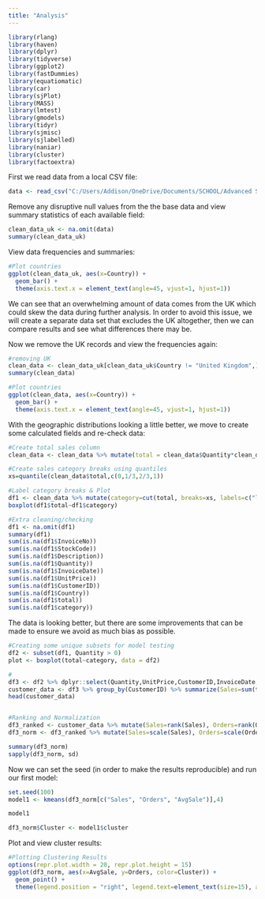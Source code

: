 ```yaml
---
title: "Analysis"
---
```


```r
library(rlang)
library(haven)
library(dplyr)
library(tidyverse)
library(ggplot2)
library(fastDummies)
library(equatiomatic)
library(car)
library(sjPlot)
library(MASS)
library(lmtest)
library(gmodels)
library(tidyr)
library(sjmisc)
library(sjlabelled)
library(naniar)
library(cluster)
library(factoextra)
```

First we read data from a local CSV file:

```r
data <- read_csv("C:/Users/Addison/OneDrive/Documents/SCHOOL/Advanced Statistical Modeling/data.csv")
```

Remove any disruptive null values from the the base data and view summary statistics of each available field:

```r
clean_data_uk <- na.omit(data)
summary(clean_data_uk)
```

View data frequencies and summaries:

```r
#Plot countries
ggplot(clean_data_uk, aes(x=Country)) +
  geom_bar() +
  theme(axis.text.x = element_text(angle=45, vjust=1, hjust=1))
```

We can see that an overwhelming amount of data comes from the UK which could skew the data during further analysis. In order to avoid this issue, we will create a separate data set that excludes the UK altogether, then we can compare results and see what differences there may be.

Now we remove the UK records and view the frequencies again:

```r
#removing UK
clean_data <- clean_data_uk[clean_data_uk$Country != "United Kingdom",]
summary(clean_data)

#Plot countries
ggplot(clean_data, aes(x=Country)) +
  geom_bar() +
  theme(axis.text.x = element_text(angle=45, vjust=1, hjust=1))
```

With the geographic distributions looking a little better, we move to create some calculated fields and re-check data:

```r
#Create total sales column
clean_data <- clean_data %>% mutate(total = clean_data$Quantity*clean_data$UnitPrice)

#Create sales category breaks using quantiles
xs=quantile(clean_data$total,c(0,1/3,2/3,1))

#Label category breaks & Plot
df1 <- clean_data %>% mutate(category=cut(total, breaks=xs, labels=c("low","middle","high"),include.lowest = TRUE))
boxplot(df1$total~df1$category)

#Extra cleaning/checking
df1 <- na.omit(df1)
summary(df1)
sum(is.na(df1$InvoiceNo))
sum(is.na(df1$StockCode))
sum(is.na(df1$Description))
sum(is.na(df1$Quantity))
sum(is.na(df1$InvoiceDate))
sum(is.na(df1$UnitPrice))
sum(is.na(df1$CustomerID))
sum(is.na(df1$Country))
sum(is.na(df1$total))
sum(is.na(df1$category))
```

The data is looking better, but there are some improvements that can be made to ensure we avoid as much bias as possible.

```r
#Creating some unique subsets for model testing
df2 <- subset(df1, Quantity > 0)
plot <- boxplot(total~category, data = df2)

#
df3 <- df2 %>% dplyr::select(Quantity,UnitPrice,CustomerID,InvoiceDate,total)
customer_data <- df3 %>% group_by(CustomerID) %>% summarize(Sales=sum(total), Orders=length(unique(InvoiceDate))) %>% mutate(AvgSale=Sales/Orders)
head(customer_data)


#Ranking and Normalization
df3_ranked <- customer_data %>% mutate(Sales=rank(Sales), Orders=rank(Orders, ties.method = "first"), AvgSale=rank(AvgSale))
df3_norm <- df3_ranked %>% mutate(Sales=scale(Sales), Orders=scale(Orders), AvgSale=scale(AvgSale))

summary(df3_norm)
sapply(df3_norm, sd)
```

Now we can set the seed (in order to make the results reproducible) and run our first model:

```r
set.seed(100)
model1 <- kmeans(df3_norm[c("Sales", "Orders", "AvgSale")],4)

model1

df3_norm$Cluster <- model1$cluster
```

Plot and view cluster results:

```r
#Plotting Clustering Results
options(repr.plot.width = 20, repr.plot.height = 15)
ggplot(df3_norm, aes(x=AvgSale, y=Orders, color=Cluster)) + 
  geom_point() + 
  theme(legend.position = "right", legend.text=element_text(size=15), axis.title = element_text(size = 10))
```

